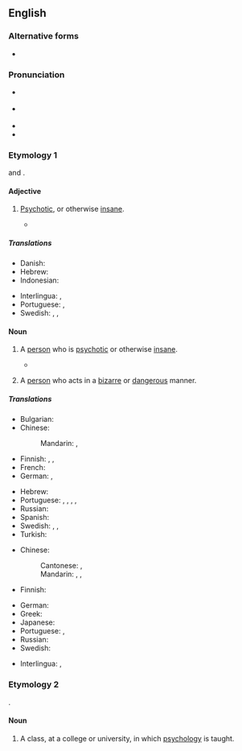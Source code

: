 {{also|psycho-}}
==English==

===Alternative forms===
* {{alter|en|syko||slang}}

===Pronunciation===
* {{a|UK|AU}} {{IPA|en|/ˈsaɪ̯.kəʊ̯/|}}
* {{a|US|CA}} {{IPA|en|/ˈsaɪ̯.koʊ̯/}}
* {{audio|en|en-au-psycho.ogg|Audio (AU)}}
* {{rhymes|en|aɪkəʊ||s1=2}}

===Etymology 1===
{{clipping|en|psychotic}} and {{m|en|psychopath}} {{suffix|en||o|t2=person with characteristic}}.

====Adjective====
{{en-adj}}

# {{lb|en|colloquial|or|pejorative}} [[psychotic|Psychotic]], or otherwise [[insane]].
#* {{quote-song|en|title={{w|Sweet but Psycho|Sweet but '''Psycho'''}}|year=2018|author={{w|Ava Max}}, {{w|Madison Love}}, {{w|Tix}}, {{w|Cook Classics}}, {{w|Cirkut}}|album={{w|Heaven & Hell (Ava Max album)|Heaven & Hell}}|artist=Ava Max|text=Oh, she's sweet but a psycho<!--first instance of "psycho" in this verse is a noun--> / A little bit '''psycho'''<!--''this'' one is an adjective, as is the one in the song title--> / At night she's screamin' / "I'm-ma-ma-ma out my mind"}}

=====Translations=====
{{trans-top|''(colloquial or pejorative)'' Psychotic}}
* Danish: {{t|da|psyko}}
* Hebrew: {{t|he|פסיכי|tr=psikhi|sc=Hebr}}
* Indonesian: {{t|id|tak waras}}
{{trans-mid}}
* Interlingua: {{t|ia|psychotic}}, {{t|ia|psychopathic}}
* Portuguese: {{t+|pt|psicótico|m}}, {{t|pt|psicopático|m}}
* Swedish: {{t|sv|psykopatisk}}, {{t+|sv|tokig}}, {{t+|sv|vansinnig}}
{{trans-bottom}}

====Noun====
{{en-noun}}

# {{lb|en|pejorative|slang}} A [[person]] who is [[psychotic]] or otherwise [[insane]].
#: {{ux|en|The loony bin up on the hill is full of '''psychos'''.}}
#* {{quote-song|en|title={{w|Sweet but Psycho}}|year=2018|author={{w|Ava Max}}, {{w|Madison Love}}, {{w|Tix}}, {{w|Cook Classics}}, {{w|Cirkut}}|album={{w|Heaven & Hell (Ava Max album)|Heaven & Hell}}|artist=Ava Max|text=Oh, she's hot but a '''psycho''' / So left but she's right, though / At night she's screamin' / "I'm-ma-ma-ma out my mind"}}
#: {{syn|en|freak|loony|nutcase|wacko}}
# {{lb|en|pejorative|slang}} A [[person]] who acts in a [[bizarre]] or [[dangerous]] manner.
#: {{ux|en|She complained that he was a '''psycho''' for driving at such a high speed in heavy traffic.}}
#: {{syn|en|creep|freak|loose cannon|weirdo}}

=====Translations=====
{{trans-top|psychotic or otherwise insane person}}
* Bulgarian: {{t+|bg|психопат|m}}
* Chinese:
*: Mandarin: {{t|cmn|[[精神病]][[人]]|tr=jīngshénbìngrén}}, {{t|cmn|[[精神病]][[患者]]|tr=jīngshénbìnghuànzhě}}
* Finnish: {{t+|fi|sekopää}}, {{t+|fi|kaistapää}}, {{t+|fi|psyko}}
* French: {{t+|fr|psychopathe}}
* German: {{t|de|Psycho|m}} {{qualifier|slang}}, {{t+|de|Psychopath|m}}
{{trans-mid}}
* Hebrew: {{t|he|פסיכי|tr=psikhi|sc=Hebr}}
* Portuguese: {{t+|pt|psicopata|m|f}}, {{t+|pt|psicótico|m}}, {{t+|pt|louco|m}}, {{t+|pt|doido|m}}, {{t+|pt|insano|m}}
* Russian: {{t+|ru|псих|m}}
* Spanish: {{t+|es|psicópata|m|f}}
* Swedish: {{t+|sv|psykfall|n}}, {{t+|sv|psyk|n}}, {{t|sv|psyko|n}}
* Turkish: {{t|tr|sayko}}
{{trans-bottom}}

{{trans-top|person acting in a bizarre or dangerous manner}}
* Chinese:
*: Cantonese: {{t|yue|黐線佬|sc=Hani}}, {{t|yue|黐线佬|tr=ci1 sin3 lou2|sc=Hani}}
*: Mandarin: {{t+|cmn|瘋子}}, {{t+|cmn|疯子|tr=fēngzi}}, {{t+|cmn|狂人|tr=kuángrén}}
* Finnish: {{t+|fi|kaistapää}}
{{trans-mid}}
* German: {{t+|de|Verrückte|m|f}}
* Greek: {{t|el|ψυχώ|n}}
* Japanese: {{t+|ja|狂人|tr=きょうじん, kyōjin}}
* Portuguese: {{t+|pt|psicopata|m|f}}, {{t+|pt|psicótico|m}}
* Russian: {{t+|ru|псих|m}}
* Swedish: {{t+|sv|galning|c}}
{{trans-bottom}}

{{checktrans-top}}
* Interlingua: {{t-check|ia|psychopathe}}, {{t-check|ia|psychotic}}
{{trans-mid}}
{{trans-bottom}}

===Etymology 2===
{{clipping|en|psychology}}.

====Noun====
{{en-noun|-}}

# {{lb|en|informal}} A class, at a college or university, in which [[psychology]] is taught.
#: {{ux|en|I've got anthro, socio, lunch, and '''psycho'''.}}

{{C|en|People}}